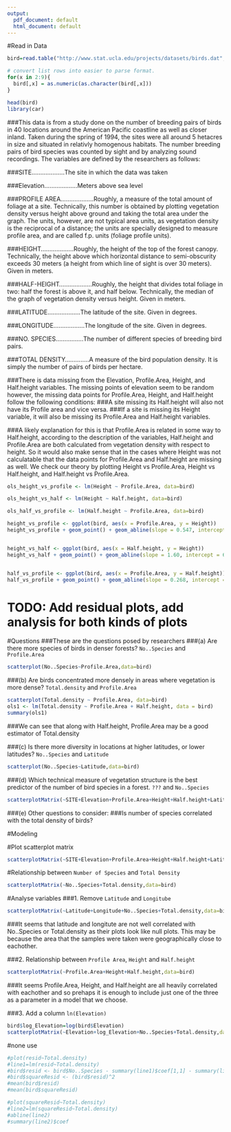 ```yaml
---
output:
  pdf_document: default
  html_document: default
---
```

#Read in Data
```r
bird=read.table("http://www.stat.ucla.edu/projects/datasets/birds.dat",header=TRUE,sep=",",fill=TRUE)

# convert list rows into easier to parse format.
for(x in 2:9){
  bird[,x] = as.numeric(as.character(bird[,x]))
}

head(bird)
library(car)
```
###This data is from a study done on the number of breeding pairs of birds in 40 locations around the American Pacific coastline as well as closer inland. Taken during the spring of 1994, the sites were all around 5 hetacres in size and situated in relativly homogenous habitats. The number breeding pairs of bird species was counted by sight and by analyzing sound recordings. The variables are defined by the researchers as follows:

###SITE...................The site in which the data was taken

###Elevation...................Meters above sea level

###PROFILE AREA...................Roughly, a measure of the total amount of foliage at a site. Technically, this number is obtained by plotting vegetation density versus height above ground and taking the total area under the graph. The units, however, are not typical area units, as vegetation density is the reciprocal of a distance; the units are specially designed to measure profile area, and are called f.p. units (foliage profile units).

###HEIGHT...................Roughly, the height of the top of the forest canopy. Technically, the height above which horizontal distance to semi-obscurity exceeds 30 meters (a height from which line of sight is over 30 meters). Given in meters.  

###HALF-HEIGHT...................Roughly, the height that divides total foliage in two: half the forest is above it, and half below. Technically, the median of the graph of vegetation density versus height. Given in meters. 

###LATITUDE...................The latitude of the site. Given in degrees.

###LONGITUDE..................The longitude of the site. Given in degrees.

###NO. SPECIES................The number of different species of breeding bird pairs. 

###TOTAL DENSITY..............A measure of the bird population density. It is simply the number of pairs of birds per hectare.   
			   
###There is data missing from the Elevation, Profile.Area, Height, and Half.height variables. The missing points of elevation seem to be random however, the missing data points for Profile.Area, Height, and Half.height follow the following conditions: 
###A site missing its Half.height will also not have its Profile area and vice versa. 
###If a site is missing its Height variable, it will also be missing its Profile.Area and Half.height variables. 

###A likely explanation for this is that Profile.Area is related in some way to Half.height, according to the description of the variables, Half.height and Profile.Area are both calculated from vegetation density with respect to height. So it would also make sense that in the cases where Height was not calculatable that the data points for Profile.Area and Half.height are missing as well. We check our theory by plotting Height vs Profile.Area, Height vs Half.height, and Half.height vs Profile.Area.

```r

ols_height_vs_profile <- lm(Height ~ Profile.Area, data=bird)

ols_height_vs_half <- lm(Height ~ Half.height, data=bird)

ols_half_vs_profile <- lm(Half.height ~ Profile.Area, data=bird)

height_vs_profile <- ggplot(bird, aes(x = Profile.Area, y = Height))
height_vs_profile + geom_point() + geom_abline(slope = 0.547, intercept = -3.77)


height_vs_half <- ggplot(bird, aes(x = Half.height, y = Height))
height_vs_half + geom_point() + geom_abline(slope = 1.60, intercept = 6.93)


half_vs_profile <- ggplot(bird, aes(x = Profile.Area, y = Half.height))
half_vs_profile + geom_point() + geom_abline(slope = 0.268, intercept = -4.10)
```

# TODO: Add residual plots, add analysis for both kinds of plots

#Questions
###These are the questions posed by researchers 
###(a) Are there more species of birds in denser forests? `No..Species` and `Profile.Area`
```r
scatterplot(No..Species~Profile.Area,data=bird)
```

###(b) Are birds concentrated more densely in areas where vegetation is more dense? `Total.density` and `Profile.Area`
```r
scatterplot(Total.density ~ Profile.Area, data=bird)
ols1 <- lm(Total.density ~ Profile.Area + Half.height, data = bird)
summary(ols1)
```
###We can see that along with Half.height, Profile.Area may be a good estimator of Total.density


###(c) Is there more diversity in locations at higher latitudes, or lower latitudes? `No..Species` and `Latitude`
```r
scatterplot(No..Species~Latitude,data=bird)
```

###(d) Which technical measure of vegetation structure is the best predictor of the number of bird species in a forest. `???` and `No..Species`
```r
scatterplotMatrix(~SITE+Elevation+Profile.Area+Height+Half.height+Latitude+Longitude+No..Species+Total.density,data=bird)
```

###(e) Other questions to consider:
###Is number of species correlated with the total density of birds?


#Modeling

#Plot scatterplot matrix
```r
scatterplotMatrix(~SITE+Elevation+Profile.Area+Height+Half.height+Latitude+Longitude+No..Species+Total.density,data=bird)
```

#Relationship between `Number of Species` and `Total Density`
```r
scatterplotMatrix(~No..Species+Total.density,data=bird)
```

#Analyse variables
###1. Remove `Latitude` and `Longitube`
```r
scatterplotMatrix(~Latitude+Longitude+No..Species+Total.density,data=bird)
```
###It seems that latitude and longitute are not well correlated with No..Species or Total.density as their plots look like null plots. This may be because the area that the samples were taken were geographically close to eachother. 


###2. Relationship between `Profile Area`, `Height` and `Half.height`
```r
scatterplotMatrix(~Profile.Area+Height+Half.height,data=bird)
```
###It seems Profile.Area, Height, and Half.height are all heavily correlated with eachother and so prehaps it is enough to include just one of the three as a parameter in a model that we choose.


###3. Add a column `ln(Elevation)`
```r
bird$log_Elevation=log(bird$Elevation)
scatterplotMatrix(~Elevation+log_Elevation+No..Species+Total.density,data=bird)
```



#none use
```r
#plot(resid~Total.density)
#line1=lm(resid~Total.density)
#bird$resid <- bird$No..Species - summary(line1)$coef[1,1] - summary(line1)$coef[2,1]*Total.density
#bird$squareResid <- (bird$resid)^2
#mean(bird$resid)
#mean(bird$squareResid)

#plot(squareResid~Total.density)
#line2=lm(squareResid~Total.density)
#abline(line2)
#summary(line2)$coef
```

